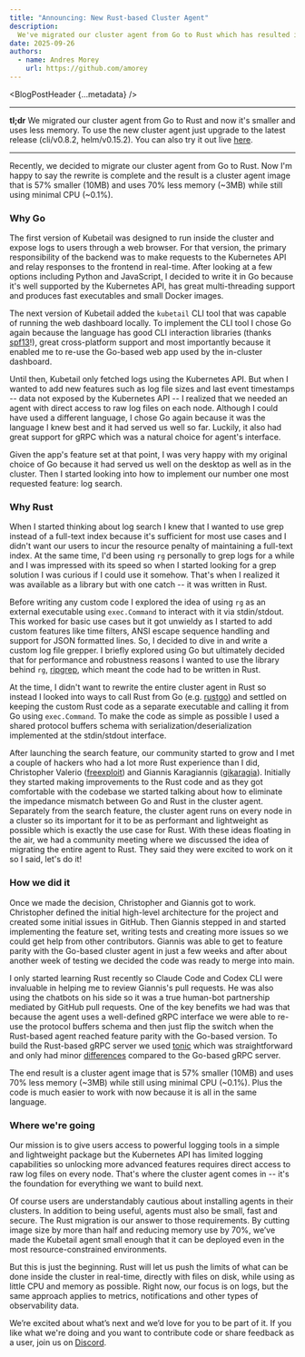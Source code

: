 ```yaml
---
title: "Announcing: New Rust-based Cluster Agent"
description:
  We've migrated our cluster agent from Go to Rust which has resulted in a 57% decrease in image size (10MB) and a 70% decrease in memory (~3MB). It's also easier to develop with now because there's no impedence mismatch between the gRPC server code and the Rust-based RipGrep library we use for search internally.
date: 2025-09-26
authors:
  - name: Andres Morey
    url: https://github.com/amorey
---
```



<BlogPostHeader {...metadata} />

---

**tl;dr** We migrated our cluster agent from Go to Rust and now it's smaller and uses less memory. To use the new cluster agent just upgrade to the latest release (cli/v0.8.2, helm/v0.15.2). You can also try it out live [here](https://www.kubetail.com/demo).

---

Recently, we decided to migrate our cluster agent from Go to Rust. Now I'm happy to say the rewrite is complete and the result is a cluster agent image that is 57% smaller (10MB) and uses 70% less memory (~3MB) while still using minimal CPU (~0.1%).

### Why Go

The first version of Kubetail was designed to run inside the cluster and expose logs to users through a web browser. For that version, the primary responsibility of the backend was to make requests to the Kubernetes API and relay responses to the frontend in real-time. After looking at a few options including Python and JavaScript, I decided to write it in Go because it's well supported by the Kubernetes API, has great multi-threading support and produces fast executables and small Docker images.

The next version of Kubetail added the `kubetail` CLI tool that was capable of running the web dashboard locally. To implement the CLI tool I chose Go again because the language has good CLI interaction libraries (thanks [spf13](https://github.com/spf13)!), great cross-platform support and most importantly because it enabled me to re-use the Go-based web app used by the in-cluster dashboard.

Until then, Kubetail only fetched logs using the Kubernetes API. But when I wanted to add new features such as log file sizes and last event timestamps -- data not exposed by the Kubernetes API -- I realized that we needed an agent with direct access to raw log files on each node. Although I could have used a different language, I chose Go again because it was the language I knew best and it had served us well so far. Luckily, it also had great support for gRPC which was a natural choice for agent's interface.

Given the app's feature set at that point, I was very happy with my original choice of Go because it had served us well on the desktop as well as in the cluster. Then I started looking into how to implement our number one most requested feature: log search.

### Why Rust

When I started thinking about log search I knew that I wanted to use grep instead of a full-text index because it's sufficient for most use cases and I didn't want our users to incur the resource penalty of maintaining a full-text index. At the same time, I'd been using `rg` personally to grep logs for a while and I was impressed with its speed so when I started looking for a grep solution I was curious if I could use it somehow. That's when I realized it was available as a library but with one catch -- it was written in Rust.

Before writing any custom code I explored the idea of using `rg` as an external executable using `exec.Command` to interact with it via stdin/stdout. This worked for basic use cases but it got unwieldy as I started to add custom features like time filters, ANSI escape sequence handling and support for JSON formatted lines. So, I decided to dive in and write a custom log file grepper. I briefly explored using Go but ultimately decided that for performance and robustness reasons I wanted to use the library behind `rg`, [ripgrep](https://github.com/BurntSushi/ripgrep), which meant the code had to be written in Rust.

At the time, I didn't want to rewrite the entire cluster agent in Rust so instead I looked into ways to call Rust from Go (e.g. [rustgo](https://words.filippo.io/rustgo/))
and settled on keeping the custom Rust code as a separate executable and calling it from Go using `exec.Command`. To make the code as simple as possible I used a shared protocol buffers schema with serialization/deserialization implemented at the stdin/stdout interface.

After launching the search feature, our community started to grow and I met a couple of hackers who had a lot more Rust experience than I did, Christopher Valerio ([freexploit](https://github.com/freexploit)) and Giannis Karagiannis ([gikaragia](https://github.com/gikaragia)). Initially they started making improvements to the Rust code and as they got comfortable with the codebase we started talking about how to eliminate the impedance mismatch between Go and Rust in the cluster agent. Separately from the search feature, the cluster agent runs on every node in a cluster so its important for it to be as performant and lightweight as possible which is exactly the use case for Rust. With these ideas floating in the air, we had a community meeting where we discussed the idea of migrating the entire agent to Rust. They said they were excited to work on it so I said, let's do it!

### How we did it

Once we made the decision, Christopher and Giannis got to work. Christopher defined the initial high-level architecture for the project and created some initial issues in GitHub. Then Giannis stepped in and started implementing the feature set, writing tests and creating more issues so we could get help from other contributors. Giannis was able to get to feature parity with the Go-based cluster agent in just a few weeks and after about another week of testing we decided the code was ready to merge into main.

I only started learning Rust recently so Claude Code and Codex CLI were invaluable in helping me to review Giannis's pull requests. He was also using the chatbots on his side so it was a true human-bot partnership mediated by GitHub pull requests. One of the key benefits we had was that because the agent uses a well-defined gRPC interface we were able to re-use the protocol buffers schema and then just flip the switch when the Rust-based agent reached feature parity with the Go-based version. To build the Rust-based gRPC server we used [tonic](https://github.com/hyperium/tonic) which was straightforward and only had minor [differences](https://github.com/kubetail-org/kubetail/pull/640) compared to the Go-based gRPC server.

The end result is a cluster agent image that is 57% smaller (10MB) and uses 70% less memory (~3MB) while still using minimal CPU (~0.1%). Plus the code is much easier to work with now because it is all in the same language.

### Where we're going

Our mission is to give users access to powerful logging tools in a simple and lightweight package but the Kubernetes API has limited logging capabilities so unlocking more advanced features requires direct access to raw log files on every node. That's where the cluster agent comes in -- it's the foundation for everything we want to build next.

Of course users are understandably cautious about installing agents in their clusters. In addition to being useful, agents must also be small, fast and secure. The Rust migration is our answer to those requirements. By cutting image size by more than half and reducing memory use by 70%, we’ve made the Kubetail agent small enough that it can be deployed even in the most resource-constrained environments.

But this is just the beginning. Rust will let us push the limits of what can be done inside the cluster in real-time, directly with files on disk, while using as little CPU and memory as possible. Right now, our focus is on logs, but the same approach applies to metrics, notifications and other types of observability data.

We’re excited about what’s next and we’d love for you to be part of it. If you like what we're doing and you want to contribute code or share feedback as a user, join us on [Discord](https://discord.gg/CmsmWAVkvX).
